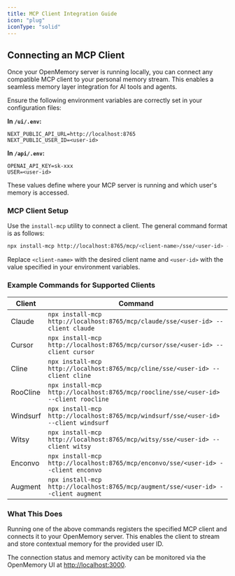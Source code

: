 ```yaml
---
title: MCP Client Integration Guide
icon: "plug"
iconType: "solid"
---
```


## Connecting an MCP Client

Once your OpenMemory server is running locally, you can connect any compatible MCP client to your personal memory stream. This enables a seamless memory layer integration for AI tools and agents.

Ensure the following environment variables are correctly set in your configuration files:

**In `/ui/.env`:**
```env
NEXT_PUBLIC_API_URL=http://localhost:8765
NEXT_PUBLIC_USER_ID=<user-id>
```

**In `/api/.env`:**
```env
OPENAI_API_KEY=sk-xxx
USER=<user-id>
```

These values define where your MCP server is running and which user's memory is accessed.

### MCP Client Setup

Use the `install-mcp` utility to connect a client. The general command format is as follows:

```bash
npx install-mcp http://localhost:8765/mcp/<client-name>/sse/<user-id> --client <client-name>
```

Replace `<client-name>` with the desired client name and `<user-id>` with the value specified in your environment variables.

### Example Commands for Supported Clients

| Client      | Command |
|-------------|---------|
| Claude      | `npx install-mcp http://localhost:8765/mcp/claude/sse/<user-id> --client claude` |
| Cursor      | `npx install-mcp http://localhost:8765/mcp/cursor/sse/<user-id> --client cursor` |
| Cline       | `npx install-mcp http://localhost:8765/mcp/cline/sse/<user-id> --client cline` |
| RooCline    | `npx install-mcp http://localhost:8765/mcp/roocline/sse/<user-id> --client roocline` |
| Windsurf    | `npx install-mcp http://localhost:8765/mcp/windsurf/sse/<user-id> --client windsurf` |
| Witsy       | `npx install-mcp http://localhost:8765/mcp/witsy/sse/<user-id> --client witsy` |
| Enconvo     | `npx install-mcp http://localhost:8765/mcp/enconvo/sse/<user-id> --client enconvo` |
| Augment     | `npx install-mcp http://localhost:8765/mcp/augment/sse/<user-id> --client augment` |

### What This Does

Running one of the above commands registers the specified MCP client and connects it to your OpenMemory server. This enables the client to stream and store contextual memory for the provided user ID.

The connection status and memory activity can be monitored via the OpenMemory UI at [http://localhost:3000](http://localhost:3000).